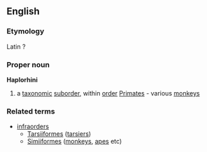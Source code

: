 ==English==
===Etymology===
Latin ?
===Proper noun===
{{wikipedia}}
'''Haplorhini'''
#a [[taxonomic]] [[suborder]], within [[order]] [[Primates]] - various [[monkey]]s
===Related terms===
{{wikispecies}}
*[[infraorder]]s
**[[Tarsiiformes]] ([[tarsier]]s)
**[[Simiiformes]] ([[monkey]]s, [[ape]]s etc)